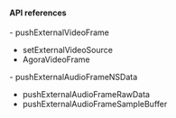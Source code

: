<PlatformWrapper platform="ios">

#### API references
<ProductWrapper notAllowed="voice-calling">
- <Link to="{{Global.API_REF_IOS_ROOT}}/class_irtcengine.html#api_irtcengine_imediaengine_pushvideoframe">pushExternalVideoFrame</Link>

- <Link to="{{Global.API_REF_IOS_ROOT}}/class_irtcengine.html#api_irtcengine_imediaengine_setexternalvideosource">setExternalVideoSource</Link>

- <Link to="{{Global.API_REF_IOS_ROOT}}/rtc_api_data_type.html#class_externalvideoframe">AgoraVideoFrame</Link>
</ProductWrapper>
- <Link to="{{Global.API_REF_IOS_ROOT}}/class_irtcengine.html#api_irtcengine_imediaengine_pushaudioframe2">pushExternalAudioFrameNSData</Link>

- <Link to="{{Global.API_REF_IOS_ROOT}}/class_irtcengine.html#api_irtcengine_imediaengine_pushaudioframe">pushExternalAudioFrameRawData</Link>

- <Link to="{{Global.API_REF_IOS_ROOT}}/class_irtcengine.html#api_irtcengine_pushexternalaudioframesamplebuffer">pushExternalAudioFrameSampleBuffer</Link>

</PlatformWrapper>
